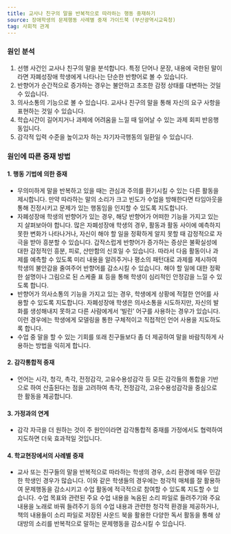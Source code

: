 ```yaml
---
title: 교사나 친구의 말을 반복적으로 따라하는 행동 중재하기
source: 장애학생의 문제행동 사례별 중재 가이드북 (부산광역시교육청)
tag: 사회적 관계
---
```


### 원인 분석

1. 선행 사건인 교사나 친구의 말을 분석합니다. 특정 단어나 문장, 내용에 국한된 말이라면 자폐성장애 학생에게 나타나는 단순한 반향어로 볼 수 있습니다.
2. 반향어가 순간적으로 증가하는 경우는 불안하고 초조한 감정 상태를 대변하는 것일 수 있습니다.
3. 의사소통의 기능으로 볼 수 있습니다. 교사나 친구의 말을 통해 자신의 요구 사항을 표현하는 것일 수 있습니다.
4. 학습시간이 길어지거나 과제에 어려움을 느낄 때 일어날 수 있는 과제 회피 반응행동입니다.
5. 감각적 입력 수준을 높이고자 하는 자기자극행동의 일환일 수 있습니다. 

### 원인에 따른 중재 방법

#### 1. 행동 기법에 의한 중재

- 무의미하게 말을 반복하고 있을 때는 관심과 주의를 환기시킬 수 있는 다른 활동을 제시합니다. 만약 따라하는 말의 소리가 크고 빈도가 수업을 방해한다면 타임아웃을 통해 진정시키고 문제가 있는 행동임을 인지할 수 있도록 지도합니다.
- 자폐성장애 학생의 반향어가 있는 경우, 해당 반향어가 어떠한 기능을 가지고 있는지 살펴보아야 합니다. 많은 자폐성장애 학생의 경우, 활동과 활동 사이에 예측하지 못한 변화가 나타나거나, 자신이 해야 할 일을 정확하게 알지 못할 때 감정적으로 자극을 받아 흥분할 수 있습니다. 갑작스럽게 반향어가 증가하는 증상은 불확실성에 대한 감정적인 흥분, 피로, 산만함의 신호일 수 있습니다. 따라서 다음 활동이나 과제를 예측할 수 있도록 미리 내용을 알려주거나 평소의 패턴대로 과제를 제시하여 학생의 불안감을 줄여주어 반향어를 감소시킬 수 있습니다. 해야 할 일에 대한 정확한 설명이나 그림으로 된 스케줄 표 등을 통해 학생이 심리적인 안정감을 느낄 수 있도록 합니다.
- 반향어가 의사소통의 기능을 가지고 있는 경우, 학생에게 상황에 적절한 언어를 사용할 수 있도록 지도합니다. 자폐성장애 학생은 의사소통을 시도하지만, 자신의 발화를 생성해내지 못하고 다른 사람에게서 ‘빌린’ 어구를 사용하는 경우가 있습니다. 이런 경우에는 학생에게 모델링을 통한 구체적이고 직접적인 언어 사용을 지도하도록 합니다.
- 수업 중 말을 할 수 있는 기회를 또래 친구들보다 좀 더 제공하여 말을 바람직하게 사용하는 방법을 익히게 합니다.

#### 2. 감각통합적 중재

- 언어는 시각, 청각, 촉각, 전정감각, 고유수용성감각 등 모든 감각들의 통합을 기반으로 하여 산출된다는 점을 고려하여 촉각, 전정감각, 고유수용성감각을 중심으로 한 활동을 제공합니다.

#### 3. 가정과의 연계

- 감각 자극을 더 원하는 것이 주 원인이라면 감각통합적 중재를 가정에서도 협력하여 지도하면 더욱 효과적일 것입니다.

#### 4. 학교현장에서의 사례별 중재

- 교사 또는 친구들의 말을 반복적으로 따라하는 학생의 경우, 소리 환경에 매우 민감한 학생인 경우가 많습니다. 이와 같은 학생들의 경우에는 청각적 매체를 잘 활용하여 문제행동을 감소시키고 수업 활동에 적극적으로 참여할 수 있도록 지도할 수 있습니다. 수업 목표와 관련된 주요 수업 내용을 녹음된 소리 파일로 들려주기와 주요 내용을 노래로 바꿔 들려주기 등의 수업 내용과 관련한 청각적 환경을 제공하거나, 책의 내용들이 소리 파일로 저장된 사운드 북을 활용한 다양한 독서 활동을 통해 상대방의 소리를 반복적으로 말하는 문제행동을 감소시킬 수 있습니다.
